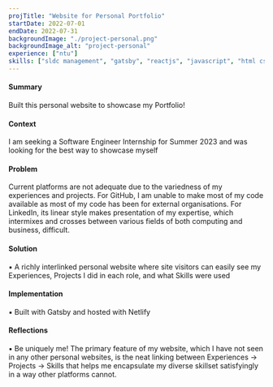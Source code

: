 ```yaml
---
projTitle: "Website for Personal Portfolio"
startDate: 2022-07-01
endDate: 2022-07-31
backgroundImage: "./project-personal.png"
backgroundImage_alt: "project-personal"
experience: ["ntu"]
skills: ["sldc management", "gatsby", "reactjs", "javascript", "html css", "netlify"]
---
```


<h4>Summary</h4>
    <div>
    Built this personal website to showcase my Portfolio!
    </div>

<h4>Context</h4>
    <div>
    I am seeking a Software Engineer Internship for Summer 2023 and was looking for the best way to showcase myself
    </div>

<h4>Problem</h4>
    <div>
    Current platforms are not adequate due to the variedness of my experiences and projects.
    For GitHub, I am unable to make most of my code available as most of my code has been for external organisations. 
    For LinkedIn, its linear style makes presentation of my expertise, which intermixes and crosses between 
    various fields of both computing and business, difficult.
    </div>

<h4>Solution</h4>
    <div>
    ▪ A richly interlinked personal website where site visitors can easily see my Experiences, Projects I did in each role, and what Skills were used
    </div>

<h4>Implementation</h4>
    <div>
    ▪ Built with Gatsby and hosted with Netlify
    </div>
    
<h4>Reflections</h4>
    <div>
    ▪ Be uniquely me! The primary feature of my website, which I have not seen in any other personal websites, 
    is the neat linking between Experiences -> Projects -> Skills that helps me encapsulate my diverse skillset 
    satisfyingly in a way other platforms cannot.
    </div>